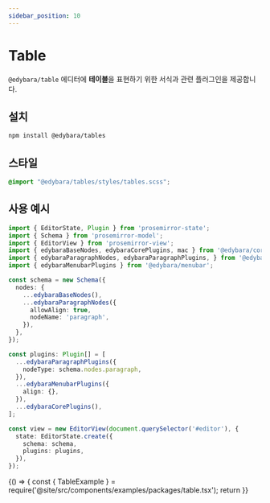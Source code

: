 ```yaml
---
sidebar_position: 10
---
```


# Table 

`@edybara/table` 에디터에 **테이블**을 표현하기 위한 서식과 관련 플러그인을 제공합니다.

## 설치

```bash
npm install @edybara/tables
```

## 스타일

```css title="src/index.scss"
@import "@edybara/tables/styles/tables.scss";
```

## 사용 예시

```typescript title="src/index.ts"
import { EditorState, Plugin } from 'prosemirror-state';
import { Schema } from 'prosemirror-model';
import { EditorView } from 'prosemirror-view';
import { edybaraBaseNodes, edybaraCorePlugins, mac } from '@edybara/core';
import { edybaraParagraphNodes, edybaraParagraphPlugins, } from '@edybara/paragraph';
import { edybaraMenubarPlugins } from '@edybara/menubar';

const schema = new Schema({
  nodes: {
    ...edybaraBaseNodes(),
    ...edybaraParagraphNodes({
      allowAlign: true,
      nodeName: 'paragraph',
    }),
  },
});

const plugins: Plugin[] = [
  ...edybaraParagraphPlugins({
    nodeType: schema.nodes.paragraph,
  }),
  ...edybaraMenubarPlugins({
    align: {},
  }),
  ...edybaraCorePlugins(),
];

const view = new EditorView(document.querySelector('#editor'), {
  state: EditorState.create({
    schema: schema,
    plugins: plugins,
  }),
});
```

<BrowserOnly>
  {() => {
    const { TableExample } = require('@site/src/components/examples/packages/table.tsx');
    return <TableExample />
  }}
</BrowserOnly>

